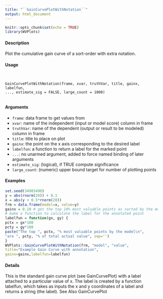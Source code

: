 ```yaml
---
title: "``GainCurvePlotWithNotation``"
output: html_document
---
```


```r
knitr::opts_chunk$set(echo = TRUE)
library(WVPlots)
```


#### Description

Plot the cumulative gain curve of a sort-order with extra notation.
 
#### Usage

<pre><code>

GainCurvePlotWithNotation(frame, xvar, truthVar, title, gainx, labelfun,
..., estimate_sig = FALSE, large_count = 1000)

</code></pre> 

#### Arguments

* ``frame``: data frame to get values from
* ``xvar ``:  name of the independent (input or model score) column in frame
* ``truthVar``: name of the dependent (output or result to be modeled) column in frame
* ``title ``:    title to place on plot
* ``gainx``: the point on the x axis corresponding to the desired label
* ``labelfun``: a function to return a label for the marked point
* ``...``: no unarmed argument, added to force named binding of later arguments
* ``estimate_sig``: (logical), if TRUE compute significance
* ``large_count``: (numeric) upper bound target for number of plotting points


 
#### Examples
```r

set.seed(34903490)
y = abs(rnorm(20)) + 0.1
x = abs(y + 0.5*rnorm(20))
frm = data.frame(model=x, value=y)
gainx = 0.10 # get the top 10% most valuable points as sorted by the model
# make a function to calculate the label for the annotated point
labelfun = function(gx, gy) {
pctx = gx*100
pcty = gy*100
paste("The top ", pctx, "% most valuable points by the model\n",
"are ", pcty, "% of total actual value", sep='')
}
WVPlots::GainCurvePlotWithNotation(frm, "model", "value",
title="Example Gain Curve with annotation",
gainx=gainx,labelfun=labelfun)
```

#### Details

This is the standard gain curve plot (see GainCurvePlot) with a label attached to a particular value
of x. The label is created by a function labelfun, which takes as inputs the x and y coordinates of
a label and returns a string (the label).
See Also
GainCurvePlot